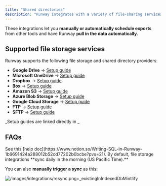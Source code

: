 ```yaml
---
title: "Shared directories"
description: "Runway integrates with a variety of file-sharing services, allowing you to seamlessly import data from external systems that may not have direct integrations with Runway. "
---
```


These integrations let you **manually or automatically schedule exports** from other tools and have Runway **pull in the data automatically**.

## **Supported file storage services**

Runway supports the following file storage and shared directory providers:

- **Google Drive** → [Setup guide](https://fivetran.com/docs/connectors/files/google-drive/setup-guide)
- **Microsoft OneDrive** → [Setup guide](https://fivetran.com/docs/connectors/files/one-drive/setup-guide)
- **Dropbox** → [Setup guide](https://fivetran.com/docs/connectors/files/dropbox/setup-guide)
- **Box** → [Setup guide](https://fivetran.com/docs/connectors/files/box/setup-guide)
- **Amazon S3** → [Setup guide](https://fivetran.com/docs/connectors/files/amazon-s3/setup-guide)
- **Azure Blob Storage** → [Setup guide](https://fivetran.com/docs/connectors/files/azure-blob-storage/setup-guide)
- **Google Cloud Storage** → [Setup guide](https://fivetran.com/docs/connectors/files/google-cloud-storage/setup-guide)
- **FTP** → [Setup guide](https://fivetran.com/docs/connectors/files/ftp)
- **SFTP** → [Setup guide](https://fivetran.com/docs/connectors/files/sftp)

\_Setup guides are linked directly in \_

## FAQs

<Accordion title="How do I write SQL in Runway?" icon="sparkles">
  See this [help doc](https://www.notion.so/Writing-SQL-in-Runway-1b6691424a288012b52cd77202b0bcbe?pvs=21).
</Accordion>

<Accordion title="How often do these integrations sync to Runway?" icon="sparkles">
  By default, file storage integrations **sync daily in the morning (US Pacific Time).**

  You can also **manually trigger a sync** as this:

  ![/images/integrations/resync.png+\_existingInIndexedDbMintlify](/images/integrations/resync.png)
</Accordion>